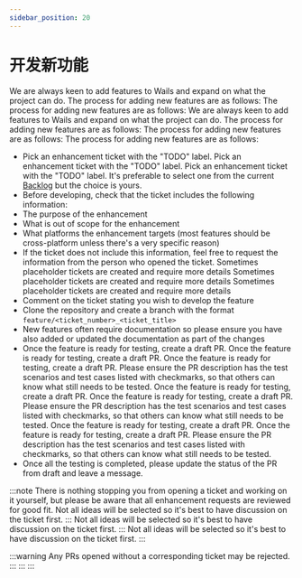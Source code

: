 ```yaml
---
sidebar_position: 20
---
```


# 开发新功能

We are always keen to add features to Wails and expand on what the project can do. The process for adding new features are as follows: The process for adding new features are as follows: We are always keen to add features to Wails and expand on what the project can do. The process for adding new features are as follows: The process for adding new features are as follows: The process for adding new features are as follows:

- Pick an enhancement ticket with the "TODO" label. Pick an enhancement ticket with the "TODO" label. Pick an enhancement ticket with the "TODO" label. It's preferable to select one from the current [Backlog](https://github.com/orgs/wailsapp/projects/1/views/1) but the choice is yours.
- Before developing, check that the ticket includes the following information:
- The purpose of the enhancement
- What is out of scope for the enhancement
- What platforms the enhancement targets (most features should be cross-platform unless there's a very specific reason)
- If the ticket does not include this information, feel free to request the information from the person who opened the ticket. Sometimes placeholder tickets are created and require more details Sometimes placeholder tickets are created and require more details Sometimes placeholder tickets are created and require more details
- Comment on the ticket stating you wish to develop the feature
- Clone the repository and create a branch with the format `feature/<ticket_number>_<ticket_title>`
- New features often require documentation so please ensure you have also added or updated the documentation as part of the changes
- Once the feature is ready for testing, create a draft PR. Once the feature is ready for testing, create a draft PR. Once the feature is ready for testing, create a draft PR. Please ensure the PR description has the test scenarios and test cases listed with checkmarks, so that others can know what still needs to be tested. Once the feature is ready for testing, create a draft PR. Once the feature is ready for testing, create a draft PR. Please ensure the PR description has the test scenarios and test cases listed with checkmarks, so that others can know what still needs to be tested. Once the feature is ready for testing, create a draft PR. Once the feature is ready for testing, create a draft PR. Please ensure the PR description has the test scenarios and test cases listed with checkmarks, so that others can know what still needs to be tested.
- Once all the testing is completed, please update the status of the PR from draft and leave a message.

:::note
There is nothing stopping you from opening a ticket and working on it yourself, but please be aware that all
enhancement requests are reviewed for good fit. Not all ideas will be selected so it's best to have discussion
on the ticket first.
::: Not all ideas will be selected so it's best to have discussion
on the ticket first.
::: Not all ideas will be selected so it's best to have discussion
on the ticket first.
:::

:::warning
Any PRs opened without a corresponding ticket may be rejected.
::: :::
:::
